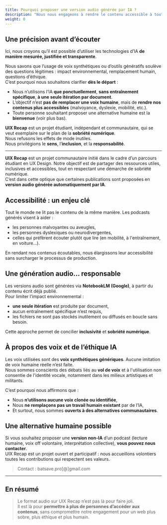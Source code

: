```yaml
---
title: Pourquoi proposer une version audio générée par IA ?
description: "Nous nous engageons à rendre le contenu accessible à toutes et tous, tout en respectant une démarche de sobriété numérique. C’est dans cette optique que nous proposons certaines de nos publications en version audio générée automatiquement par IA."
weight: 0
---
```


## Une précision avant d’écouter

Ici, nous croyons qu’il est possible d’utiliser les technologies d’IA **de manière mesurée, justifiée et transparente**.

Nous savons que l’usage de voix synthétiques ou d’outils génératifs soulève des questions légitimes : impact environnemental, remplacement humain, questions d’éthique.  
C’est pourquoi nous souhaitons clarifier **dès le départ** :

- Nous n’utilisons l’IA **que ponctuellement**, **sans entraînement spécifique**, **à une seule itération par document**.
- L’objectif n’est **pas de remplacer une voix humaine**, mais de **rendre nos contenus plus accessibles** (malvoyance, dyslexie, mobilité, etc.).
- Toute personne souhaitant proposer une alternative humaine est la **bienvenue** (voir plus bas).

**UIX Recap** est un projet étudiant, indépendant et communautaire, qui se veut exemplaire sur le plan de la **sobriété numérique**.  
Nous refusons les effets de mode inutiles.  
Nous privilégions le **sens**, l’**inclusion**, et la **responsabilité**.

---

**UIX Recap** est un projet communautaire initié dans le cadre d’un parcours étudiant en UX Design. Notre objectif est de partager des ressources utiles, inclusives et accessibles, tout en respectant une démarche de sobriété numérique.  
C’est dans cette optique que certaines publications sont proposées en **version audio générée automatiquement par IA**.

## Accessibilité : un enjeu clé

Tout le monde ne lit pas le contenu de la même manière. Les podcasts générés visent à aider :

- les personnes malvoyantes ou aveugles,
- les personnes dyslexiques ou neurodivergentes,
- celles qui préfèrent écouter plutôt que lire (en mobilité, à l'entraînement, en voiture...).

En rendant nos contenus écoutables, nous élargissons leur accessibilité sans surcharger le processus de production.

## Une génération audio… responsable

Les versions audio sont générées via **NotebookLM (Google)**, à partir du contenu écrit déjà publié.  
Pour limiter l’impact environnemental :

- **une seule itération** est produite par document,
- aucun entraînement spécifique n’est requis,
- les fichiers ne sont pas stockés inutilement ou diffusés en boucle sans besoin.

Cette approche permet de concilier **inclusivité** et **sobriété numérique**.

## À propos des voix et de l’éthique IA

Les voix utilisées sont des **voix synthétiques génériques**. Aucune imitation de voix humaine réelle n’est faite.  
Nous sommes conscients des débats liés au **vol de voix** et à l'utilisation non consentie de l'identité vocale, notamment dans les milieux artistiques et militants.

C’est pourquoi nous affirmons que :

- Nous **n’utilisons aucune voix clonée ou identifiée**,
- Nous **ne remplaçons pas un travail humain existant** par de l’IA,
- Et surtout, nous sommes **ouverts à des alternatives communautaires**.

## Une alternative humaine possible

Si vous souhaitez proposer une **version non-IA** d’un podcast (lecture humaine, voix off volontaire, interprétation collective), **vous pouvez nous contacter**.  
UIX Recap est un projet ouvert et participatif : nous accueillons volontiers toutes les contributions qui respectent ses valeurs.

> Contact : batsave.pro[@]gmail.com

---

## En résumé

> Le format audio sur UIX Recap n’est pas là pour faire joli.  
> Il est là pour **permettre à plus de personnes d’accéder aux contenus**, sans compromettre notre engagement pour un web plus sobre, plus éthique et plus humain.
